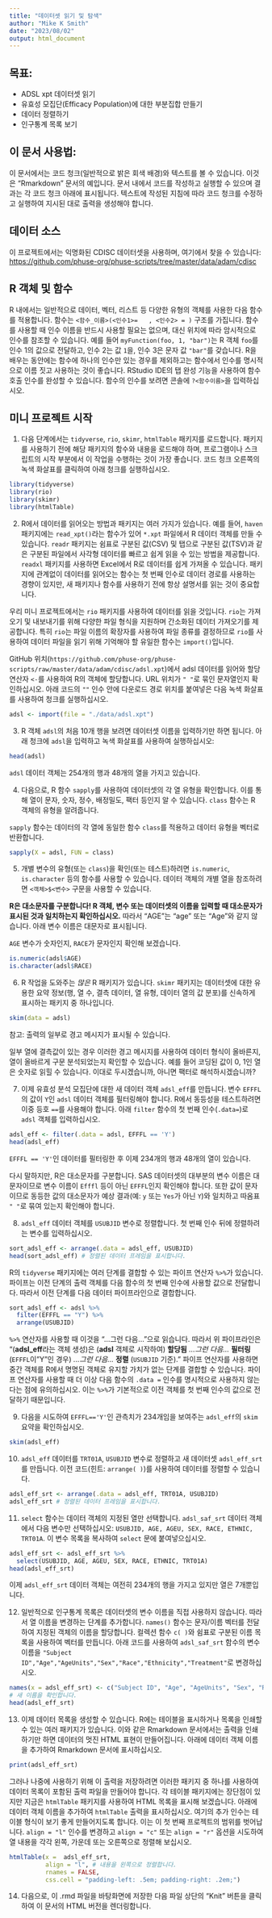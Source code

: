 ```yaml
---
title: "데이터셋 읽기 및 탐색"
author: "Mike K Smith"
date: "2023/08/02"
output: html_document
---
```


## 목표:

-   ADSL xpt 데이터셋 읽기
-   유효성 모집단(Efficacy Population)에 대한 부분집합 만들기
-   데이터 정렬하기
-   인구통계 목록 보기

## 이 문서 사용법:

이 문서에서는 코드 청크(일반적으로 밝은 회색 배경)와 텍스트를 볼 수 있습니다. 이것은 "Rmarkdown" 문서의 예입니다. 문서 내에서 코드를 작성하고 실행할 수 있으며 결과는 각 코드 청크 아래에 표시됩니다. 텍스트에 작성된 지침에 따라 코드 청크를 수정하고 실행하여 지시된 대로 출력을 생성해야 합니다.

## 데이터 소스

이 프로젝트에서는 익명화된 CDISC 데이터셋을 사용하며, 여기에서 찾을 수 있습니다: <https://github.com/phuse-org/phuse-scripts/tree/master/data/adam/cdisc>

## R 객체 및 함수

R 내에서는 일반적으로 데이터, 벡터, 리스트 등 다양한 유형의 객체를 사용한 다음 함수를 적용합니다. 함수는 `<함수_이름>(<인수1>=   , <인수2> = )` 구조를 가집니다. 함수를 사용할 때 인수 이름을 반드시 사용할 필요는 없으며, 대신 위치에 따라 암시적으로 인수를 참조할 수 있습니다. 예를 들어 `myFunction(foo, 1, "bar")`는 R 객체 `foo`를 인수 1의 값으로 전달하고, 인수 2는 값 `1`을, 인수 3은 문자 값 `"bar"`를 갖습니다. R을 배우는 동안에는 함수에 하나의 인수만 있는 경우를 제외하고는 함수에서 인수를 명시적으로 이름 짓고 사용하는 것이 좋습니다. RStudio IDE의 탭 완성 기능을 사용하여 함수 호출 인수를 완성할 수 있습니다. 함수의 인수를 보려면 콘솔에 `?<함수이름>`을 입력하십시오.

## 미니 프로젝트 시작

1.  다음 단계에서는 `tidyverse`, `rio`, `skimr`, `htmlTable` 패키지를 로드합니다. 패키지를 사용하기 전에 해당 패키지의 함수와 내용을 로드해야 하며, 프로그램이나 스크립트의 시작 부분에서 이 작업을 수행하는 것이 가장 좋습니다. 코드 청크 오른쪽의 녹색 화살표를 클릭하여 아래 청크를 실행하십시오.

```r
library(tidyverse)
library(rio)
library(skimr)
library(htmlTable)
```

2.  R에서 데이터를 읽어오는 방법과 패키지는 여러 가지가 있습니다. 예를 들어, `haven` 패키지에는 `read_xpt()`라는 함수가 있어 `*.xpt` 파일에서 R 데이터 객체를 만들 수 있습니다. `readr` 패키지는 쉼표로 구분된 값(CSV) 및 탭으로 구분된 값(TSV)과 같은 구분된 파일에서 사각형 데이터를 빠르고 쉽게 읽을 수 있는 방법을 제공합니다. `readxl` 패키지를 사용하면 Excel에서 R로 데이터를 쉽게 가져올 수 있습니다. 패키지에 관계없이 데이터를 읽어오는 함수는 첫 번째 인수로 데이터 경로를 사용하는 경향이 있지만, 새 패키지나 함수를 사용하기 전에 항상 설명서를 읽는 것이 중요합니다.

우리 미니 프로젝트에서는 `rio` 패키지를 사용하여 데이터를 읽을 것입니다. `rio`는 가져오기 및 내보내기를 위해 다양한 파일 형식을 지원하며 간소화된 데이터 가져오기를 제공합니다. 특히 `rio`는 파일 이름의 확장자를 사용하여 파일 종류를 결정하므로 `rio`를 사용하여 데이터 파일을 읽기 위해 기억해야 할 유일한 함수는 `import()`입니다.

GitHub 위치(`https://github.com/phuse-org/phuse-scripts/raw/master/data/adam/cdisc/adsl.xpt`)에서 adsl 데이터를 읽어와 할당 연산자 `<-`를 사용하여 R의 객체에 할당합니다. URL 위치가 `" "`로 묶인 문자열인지 확인하십시오. 아래 코드의 `""` 인수 안에 다운로드 경로 위치를 붙여넣은 다음 녹색 화살표를 사용하여 청크를 실행하십시오.

```r
adsl <- import(file = "./data/adsl.xpt")
```

3.  R 객체 `adsl`의 처음 10개 행을 보려면 데이터셋 이름을 입력하기만 하면 됩니다. 아래 청크에 `adsl`을 입력하고 녹색 화살표를 사용하여 실행하십시오:

```r
head(adsl)
```

`adsl` 데이터 객체는 254개의 행과 48개의 열을 가지고 있습니다.

4.  다음으로, R 함수 `sapply`를 사용하여 데이터셋의 각 열 유형을 확인합니다. 이를 통해 열이 문자, 숫자, 정수, 배정밀도, 팩터 등인지 알 수 있습니다. `class` 함수는 R 객체의 유형을 알려줍니다.

`sapply` 함수는 데이터의 각 열에 동일한 함수 `class`를 적용하고 데이터 유형을 벡터로 반환합니다.

```r
sapply(X = adsl, FUN = class)
```

5.  개별 변수의 유형(또는 `class`)을 확인(또는 테스트)하려면 `is.numeric`, `is.character` 등의 함수를 사용할 수 있습니다. 데이터 객체의 개별 열을 참조하려면 `<객체>$<변수>` 구문을 사용할 수 있습니다.

[**R은 대소문자를 구분합니다! R 객체, 변수 또는 데이터셋의 이름을 입력할 때 대소문자가 표시된 것과 일치하는지 확인하십시오.**]{.smallcaps} 따라서 "AGE"는 "age" 또는 "Age"와 같지 않습니다. 아래 변수 이름은 대문자로 표시됩니다.

`AGE` 변수가 숫자인지, `RACE`가 문자인지 확인해 보겠습니다.

```r
is.numeric(adsl$AGE)
is.character(adsl$RACE)
```

6.  R 작업을 도와주는 *많은* R 패키지가 있습니다. `skimr` 패키지는 데이터셋에 대한 유용한 요약 정보(행, 열 수, 결측 데이터, 열 유형, 데이터 열의 값 분포)를 신속하게 표시하는 패키지 중 하나입니다.

```r
skim(data = adsl)
```

참고: 출력의 일부로 경고 메시지가 표시될 수 있습니다.

일부 열에 결측값이 있는 경우 이러한 경고 메시지를 사용하여 데이터 형식이 올바른지, 열이 올바르게 구문 분석되었는지 확인할 수 있습니다. 예를 들어 코딩된 값이 0, 1인 열은 숫자로 읽힐 수 있습니다. 이대로 두시겠습니까, 아니면 팩터로 해석하시겠습니까?

7.  이제 유효성 분석 모집단에 대한 새 데이터 객체 `adsl_eff`를 만듭니다. 변수 `EFFFL`의 값이 `Y`인 `adsl` 데이터 객체를 필터링해야 합니다. R에서 동등성을 테스트하려면 이중 등호 `==`를 사용해야 합니다. 아래 `filter` 함수의 첫 번째 인수(`.data=`)로 `adsl` 객체를 입력하십시오.

```r
adsl_eff <- filter(.data = adsl, EFFFL == 'Y')
head(adsl_eff)
```

`EFFFL == 'Y'`인 데이터를 필터링한 후 이제 234개의 행과 48개의 열이 있습니다.

다시 말하지만, R은 대소문자를 구분합니다. SAS 데이터셋의 대부분의 변수 이름은 대문자이므로 변수 이름이 `Efffl` 등이 아닌 `EFFFL`인지 확인해야 합니다. 또한 값이 문자이므로 동등한 값의 대소문자가 예상 결과(예: `y` 또는 `Yes`가 아닌 `Y`)와 일치하고 따옴표 `" "`로 묶여 있는지 확인해야 합니다.

8.  `adsl_eff` 데이터 객체를 `USUBJID` 변수로 정렬합니다. 첫 번째 인수 뒤에 정렬하려는 변수를 입력하십시오.

```r
sort_adsl_eff <- arrange(.data = adsl_eff, USUBJID)
head(sort_adsl_eff) # 정렬된 데이터 프레임을 표시합니다.
```

R의 `tidyverse` 패키지에는 여러 단계를 결합할 수 있는 파이프 연산자 `%>%`가 있습니다. 파이프는 이전 단계의 출력 객체를 다음 함수의 첫 번째 인수에 사용할 값으로 전달합니다. 따라서 이전 단계를 다음 데이터 파이프라인으로 결합합니다.

```r
sort_adsl_eff <- adsl %>%
  filter(EFFFL == "Y") %>%
  arrange(USUBJID)
```

`%>%` 연산자를 사용할 때 이것을 "...그런 다음..."으로 읽습니다. 따라서 위 파이프라인은 "(**adsl_eff**라는 객체 생성)은 (**adsl** 객체로 시작하여) **할당됨** *...그런 다음...* **필터링** (`EFFFL`이 "Y"인 경우) *...그런 다음...* **정렬** (`USUBJID` 기준)." 파이프 연산자를 사용하면 중간 객체를 R에서 명명된 객체로 유지할 가치가 없는 단계를 결합할 수 있습니다. 파이프 연산자를 사용할 때 더 이상 다음 함수의 `.data =` 인수를 명시적으로 사용하지 않는다는 점에 유의하십시오. 이는 `%>%`가 기본적으로 이전 객체를 첫 번째 인수의 값으로 전달하기 때문입니다.

9.  다음을 시도하여 `EFFFL=='Y'`인 관측치가 234개임을 보여주는 `adsl_eff`의 `skim` 요약을 확인하십시오.

```r
skim(adsl_eff)
```

10. `adsl_eff` 데이터를 `TRT01A`, `USUBJID` 변수로 정렬하고 새 데이터셋 `adsl_eff_srt`를 만듭니다. 이전 코드(힌트: `arrange( )`)를 사용하여 데이터를 정렬할 수 있습니다.

```r
adsl_eff_srt <- arrange(.data = adsl_eff, TRT01A, USUBJID)
adsl_eff_srt # 정렬된 데이터 프레임을 표시합니다.
```

11. `select` 함수는 데이터 객체의 지정된 열만 선택합니다. `adsl_saf_srt` 데이터 객체에서 다음 변수만 선택하십시오: `USUBJID, AGE, AGEU, SEX, RACE, ETHNIC, TRT01A`. 이 변수 목록을 복사하여 `select` 문에 붙여넣으십시오.

```r
adsl_eff_srt <- adsl_eff_srt %>%
  select(USUBJID, AGE, AGEU, SEX, RACE, ETHNIC, TRT01A)
head(adsl_eff_srt)
```

이제 `adsl_eff_srt` 데이터 객체는 여전히 234개의 행을 가지고 있지만 열은 7개뿐입니다.

12. 일반적으로 인구통계 목록은 데이터셋의 변수 이름을 직접 사용하지 않습니다. 따라서 열 이름을 변경하는 단계를 추가합니다. `names()` 함수는 문자/이름 벡터를 전달하여 지정된 객체의 이름을 할당합니다. 컬렉션 함수 `c( )`와 쉼표로 구분된 이름 목록을 사용하여 벡터를 만듭니다. 아래 코드를 사용하여 `adsl_saf_srt` 함수의 변수 이름을 `"Subject ID","Age","AgeUnits","Sex","Race","Ethnicity","Treatment"`로 변경하십시오.

```r
names(x = adsl_eff_srt) <- c("Subject ID", "Age", "AgeUnits", "Sex", "Race", "Ethnicity", "Treatment")
# 새 이름을 확인합니다.
head(adsl_eff_srt)
```

13. 이제 데이터 목록을 생성할 수 있습니다. R에는 테이블을 표시하거나 목록을 인쇄할 수 있는 여러 패키지가 있습니다. 이와 같은 Rmarkdown 문서에서는 출력을 인쇄하기만 하면 데이터의 멋진 HTML 표현이 만들어집니다. 아래에 데이터 객체 이름을 추가하여 Rmarkdown 문서에 표시하십시오.

```r
print(adsl_eff_srt)
```

그러나 나중에 사용하기 위해 이 출력을 저장하려면 이러한 패키지 중 하나를 사용하여 데이터 목록이 포함된 출력 파일을 만들어야 합니다. 각 테이블 패키지에는 장단점이 있지만 지금은 `htmlTable` 패키지를 사용하여 HTML 목록을 표시해 보겠습니다. 아래에 데이터 객체 이름을 추가하여 `htmlTable` 출력을 표시하십시오. 여기의 추가 인수는 테이블 형식이 보기 좋게 만들어지도록 합니다. 이는 이 첫 번째 프로젝트의 범위를 벗어납니다. `align = "l"` 인수를 변경하고 `align = "c"` 또는 `align = "r"` 옵션을 시도하여 열 내용을 각각 왼쪽, 가운데 또는 오른쪽으로 정렬해 보십시오.

```r
htmlTable(x =  adsl_eff_srt,
          align = "l", # 내용을 왼쪽으로 정렬합니다.
          rnames = FALSE,
          css.cell = "padding-left: .5em; padding-right: .2em;")
```

14. 다음으로, 이 .rmd 파일을 바탕화면에 저장한 다음 파일 상단의 "Knit" 버튼을 클릭하여 이 문서의 HTML 버전을 렌더링합니다.
